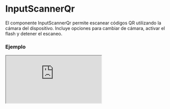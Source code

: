 
# InputScannerQr

El componente InputScannerQr permite escanear códigos QR utilizando la cámara del dispositivo. Incluye opciones para cambiar de cámara, activar el flash y detener el escaneo.

### Ejemplo

<Iframe
  minHeightIframe="30dvh"
  src="https://fenextjs-component-storybook.vercel.app/iframe.html?args=&id=input-scanner-inputscannerqr--index&viewMode=story"
/>

### Importacion

Para importar el componente InputScannerQr, se puede hacer desde fenextjs

```tsx copy
import { InputScannerQr } from "fenextjs";
```

### Parametros

| Parametro                 | Tipo                 | Requerido | Default            | Descripcion                                                                            |
| ------------------------- | -------------------- | --------- | ------------------ | -------------------------------------------------------------------------------------- |
| className                 | string               | no        | ''                 | Clase CSS para personalizar el contenedor principal del componente.                    |
| onChange                  | (v: string) =\> void | no        | undefined          | Función que se ejecuta al escanear un código QR con éxito, pasando el valor escaneado. |
| buttonScannerContent      | ReactNode            | no        | \<Qr /\>           | Contenido personalizado para el botón que activa el escáner.                           |
| buttonChangeCameraContent | ReactNode            | no        | \<CameraChange /\> | Contenido personalizado para el botón que permite cambiar entre cámaras.               |
| buttonToggleFlashContent  | ReactNode            | no        | \<Bolt /\>         | Contenido personalizado para el botón que activa o desactiva el flash de la cámara.    |

### Storybook

Para ver el storybook del componente lo puede hacer con este [link](https://fenextjs-component-storybook.vercel.app/?path=/story/input-scanner-inputscannerqr--index)

### Usos

- Escáner básico de QR

```tsx copy
<InputScannerQr onChange={(value) => console.log(value)} />
```

- Escáner con contenido personalizado en los botones

```tsx copy
<InputScannerQr buttonScannerContent={<div>Escanear QR</div>} />
```

- Escáner con cambio de cámara y flash activable

```tsx copy
<InputScannerQr
  buttonChangeCameraContent={<div>Cambiar Cámara</div>}
  buttonToggleFlashContent={<div>Flash</div>}
/>
```
